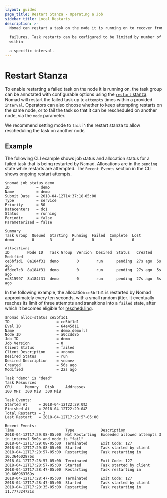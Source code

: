 ```yaml
---
layout: guides
page_title: Restart Stanza - Operating a Job
sidebar_title: Local Restarts
description: >-
  Nomad can restart a task on the node it is running on to recover from

  failures. Task restarts can be configured to be limited by number of attempts
  within

  a specific interval.
---
```


# Restart Stanza

To enable restarting a failed task on the node it is running on, the task group can be annotated
with configurable options using the [`restart` stanza][restart]. Nomad will restart the failed task
up to `attempts` times within a provided `interval`. Operators can also choose whether to
keep attempting restarts on the same node, or to fail the task so that it can be rescheduled
on another node, via the `mode` parameter.

We recommend setting mode to `fail` in the restart stanza to allow rescheduling the task on another node.

## Example

The following CLI example shows job status and allocation status for a failed task that is being restarted by Nomad.
Allocations are in the `pending` state while restarts are attempted. The `Recent Events` section in the CLI
shows ongoing restart attempts.

```shell
$nomad job status demo
ID            = demo
Name          = demo
Submit Date   = 2018-04-12T14:37:18-05:00
Type          = service
Priority      = 50
Datacenters   = dc1
Status        = running
Periodic      = false
Parameterized = false

Summary
Task Group  Queued  Starting  Running  Failed  Complete  Lost
demo        0       3         0        0       0         0

Allocations
ID        Node ID   Task Group  Version  Desired  Status   Created  Modified
ce5bf1d1  8a184f31  demo        0        run      pending  27s ago  5s ago
d5dee7c8  8a184f31  demo        0        run      pending  27s ago  5s ago
ed815997  8a184f31  demo        0        run      pending  27s ago  5s ago
```

In the following example, the allocation `ce5bf1d1` is restarted by Nomad approximately
every ten seconds, with a small random jitter. It eventually reaches its limit of three attempts and
transitions into a `failed` state, after which it becomes eligible for [rescheduling][rescheduling].

```shell
$nomad alloc-status ce5bf1d1
ID                     = ce5bf1d1
Eval ID                = 64e45d11
Name                   = demo.demo[1]
Node ID                = a0ccdd8b
Job ID                 = demo
Job Version            = 0
Client Status          = failed
Client Description     = <none>
Desired Status         = run
Desired Description    = <none>
Created                = 56s ago
Modified               = 22s ago

Task "demo" is "dead"
Task Resources
CPU      Memory   Disk     Addresses
100 MHz  300 MiB  300 MiB

Task Events:
Started At     = 2018-04-12T22:29:08Z
Finished At    = 2018-04-12T22:29:08Z
Total Restarts = 3
Last Restart   = 2018-04-12T17:28:57-05:00

Recent Events:
Time                       Type            Description
2018-04-12T17:29:08-05:00  Not Restarting  Exceeded allowed attempts 3 in interval 5m0s and mode is "fail"
2018-04-12T17:29:08-05:00  Terminated      Exit Code: 127
2018-04-12T17:29:08-05:00  Started         Task started by client
2018-04-12T17:28:57-05:00  Restarting      Task restarting in 10.364602876s
2018-04-12T17:28:57-05:00  Terminated      Exit Code: 127
2018-04-12T17:28:57-05:00  Started         Task started by client
2018-04-12T17:28:47-05:00  Restarting      Task restarting in 10.666963769s
2018-04-12T17:28:47-05:00  Terminated      Exit Code: 127
2018-04-12T17:28:47-05:00  Started         Task started by client
2018-04-12T17:28:35-05:00  Restarting      Task restarting in 11.777324721s
```

[restart]: /docs/job-specification/restart 'Nomad restart Stanza'
[rescheduling]: /docs/job-specification/reschedule 'Nomad restart Stanza'

